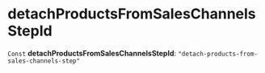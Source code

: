 
# detachProductsFromSalesChannelsStepId

 `Const` **detachProductsFromSalesChannelsStepId**: `"detach-products-from-sales-channels-step"`
